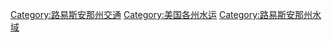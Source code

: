 [[Category:路易斯安那州交通|Category:路易斯安那州交通]]
[[Category:美国各州水运|Category:美国各州水运]]
[[Category:路易斯安那州水域|Category:路易斯安那州水域]]